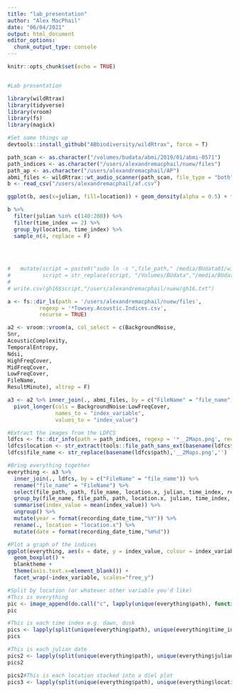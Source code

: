 ```yaml
---
title: "lab_presentation"
author: "Alex MacPhail"
date: "06/04/2021"
output: html_document
editor_options: 
  chunk_output_type: console
---
```


```r
knitr::opts_chunk$set(echo = TRUE)


#Lab presentation

library(wildRtrax)
library(tidyverse)
library(vroom)
library(fs)
library(magick)

#Set some things up
devtools::install_github("ABbiodiversity/wildRtrax", force = T)

path_scan <- as.character("/volumes/budata/abmi/2019/01/abmi-0571")
path_indices <- as.character("/users/alexandremacphail/nuew/files")
path_ap <- as.character("/users/alexandremacphail/AP")
abmi_files <- wildRtrax::wt_audio_scanner(path_scan, file_type = "both") #Too slow for presentation - create a pre-cooked csv instead
b <- read_csv("/users/alexandremacphail/af.csv")

ggplot(b, aes(x=julian, fill=location)) + geom_density(alpha = 0.5) + facet_wrap(~location)

b %>%
  filter(julian %in% c(140:200)) %>%
  filter(time_index == 2) %>%
  group_by(location, time_index) %>%
  sample_n(4, replace = F)
  
  
  

#   mutate(script = paste0("sudo ln -s ",file_path," /media/BUdata01/wildtrax_loads/gh16",file_name,".",file_type),
#          script = str_replace(script, "/Volumes/BUdata","/media/BUdata01"))
# 
# write.csv(gh16$script,"/users/alexandremacphail/nuew/gh16.txt")

a <- fs::dir_ls(path = '/users/alexandremacphail/nuew/files',
          regexp = '*Towsey.Acoustic.Indices.csv',
          recurse = TRUE)

a2 <- vroom::vroom(a, col_select = c(BackgroundNoise,
Snr,
AcousticComplexity,
TemporalEntropy,
Ndsi,
HighFreqCover,
MidFreqCover,
LowFreqCover,
FileName,
ResultMinute), altrep = F)

a3 <- a2 %>% inner_join(., abmi_files, by = c("FileName" = "file_name")) %>%
  pivot_longer(cols = BackgroundNoise:LowFreqCover,
               names_to = "index_variable",
               values_to = "index_value")

#Extract the images from the LDFCS
ldfcs <- fs::dir_info(path = path_indices, regexp = '*__2Maps.png', recurse = TRUE)
ldfcs$location <- str_extract(tools::file_path_sans_ext(basename(ldfcs$path)), '[^_]*')
ldfcs$file_name <- str_replace(basename(ldfcs$path),'__2Maps.png','')

#Bring everything together
everything <- a3 %>%
  inner_join(., ldfcs, by = c("FileName" = "file_name")) %>%
  rename("file_name" = "FileName") %>%
  select(file_path, path, file_name, location.x, julian, time_index, recording_date_time, ResultMinute, index_variable, index_value) %>%
  group_by(file_name, file_path, path, location.x, julian, time_index, recording_date_time, index_variable) %>%
  summarise(index_value = mean(index_value)) %>%
  ungroup() %>%
  mutate(year = format(recording_date_time,"%Y")) %>%
  rename(., location = "location.x") %>%
  mutate(date = format(recording_date_time,"%m%d"))

#Plot a graph of the indices
ggplot(everything, aes(x = date, y = index_value, colour = index_variable)) +
  geom_boxplot() +
  blanktheme +
  theme(axis.text.x=element_blank()) +
  facet_wrap(~index_variable, scales="free_y")

#Split by location (or whatever other variable you'd like)
#This is everything
pic <- image_append(do.call("c", lapply(unique(everything$path), function(x){image_read(x)})))
pic

#This is each time index e.g. dawn, dusk
pics <- lapply(split(unique(everything$path), unique(everything$time_index)), function(x) {image_append(image_read(x))})
pics

#This is each julian date
pics2 <- lapply(split(unique(everything$path), unique(everything$julian)), function(x) {image_append(image_read(x))})
pics2

pics2#This is each location stacked into a diel plot
pics3 <- lapply(split(unique(everything$path), unique(everything$location)), function(x) {image_append(image_read(x))})



```
